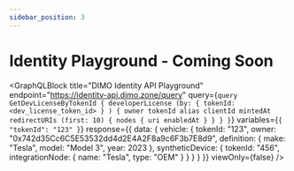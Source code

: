 ```yaml
---
sidebar_position: 3
---
```



# Identity Playground - Coming Soon

<GraphQLBlock
  title="DIMO Identity API Playground"
  endpoint="https://identity-api.dimo.zone/query"
  query={`query GetDevLicenseByTokenId {
    developerLicense (by: { tokenId: <dev_license_token_id> } ) {
      owner
      tokenId
      alias
      clientId
      mintedAt
      redirectURIs (first: 10) {
        nodes {
          uri
          enabledAt
        }
      }
    }
}`}
  variables={`{
  "tokenId": "123"
}`}
  response={{
    data: {
      vehicle: {
        tokenId: "123",
        owner: "0x742d35Cc6C5E53532dd4d2E4A2F8a9c6F3b7E8d9",
        definition: {
          make: "Tesla",
          model: "Model 3",
          year: 2023
        },
        syntheticDevice: {
          tokenId: "456",
          integrationNode: {
            name: "Tesla",
            type: "OEM"
          }
        }
      }
    }
  }}
  viewOnly={false}
/>
